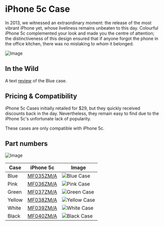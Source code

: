 
# iPhone 5c Case

In 2013, we witnessed an extraordinary moment: the release of the most vibrant iPhone yet, whose liveliness remains unbeaten to this day. Colourful iPhone 5c complemented your look and made you the centre of attention; the distinctiveness of this design ensured that if anyone forgot the phone in the office kitchen, there was no mistaking to _whom_ it belonged.

![Image](/assets/2013_5c.png)

## In the Wild

A text [review](https://www.imore.com/iphone-5c-case-review) of the Blue case.

## Pricing & Compatibility

iPhone 5c Cases initially retailed for $29, but they quickly received discounts back in the day. Nevertheless, they remain easy to find due to the iPhone 5c's unfortunate lack of popularity.

These cases are only compatible with iPhone 5c.

## Part numbers

![Image](/assets/2013_5c.jpg)

| Case | iPhone 5c | Image |
| --- | --- | --- |
| Blue | [MF035<wbr/>ZM/A](/iphone_5c/MF035) | ![Blue Case](/everypreview/MF035.png) |
| Pink | [MF036<wbr/>ZM/A](/iphone_5c/MF036) | ![Pink Case](/everypreview/MF036.png) |
| Green | [MF037<wbr/>ZM/A](/iphone_5c/MF037) | ![Green Case](/everypreview/MF037.png) |
| Yellow | [MF038<wbr/>ZM/A](/iphone_5c/MF038) | ![Yellow Case](/everypreview/MF038.png) |
| White | [MF039<wbr/>ZM/A](/iphone_5c/MF039) | ![White Case](/everypreview/MF039.png) |
| Black | [MF040<wbr/>ZM/A](/iphone_5c/MF040) | ![Black Case](/everypreview/MF040.png) |
